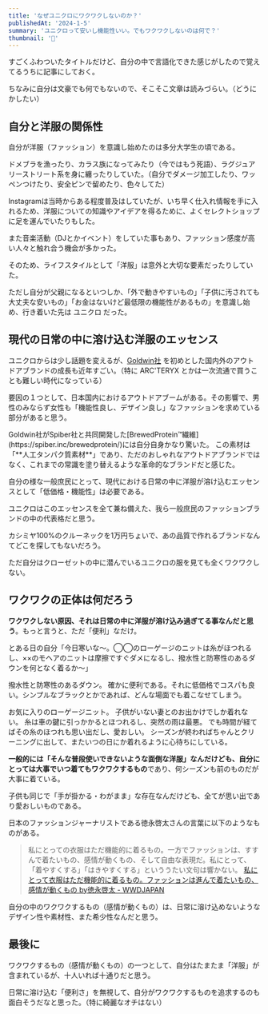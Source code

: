 ```yaml
---
title: 'なぜユニクロにワクワクしないのか？'
publishedAt: '2024-1-5'
summary: 'ユニクロって安いし機能性いい。でもワクワクしないのは何で？'
thumbnail: '💬'
---
```


すごくふわついたタイトルだけど、自分の中で言語化できた感じがしたので覚えてるうちに記事にしておく。

ちなみに自分は文豪でも何でもないので、そこそこ文章は読みづらい。（どうにかしたい）

## 自分と洋服の関係性

自分が洋服（ファッション）を意識し始めたのは多分大学生の頃である。

ドメブラを漁ったり、カラス族になってみたり（今ではもう死語）、ラグジュアリーストリート系を身に纏ったりしていた。（自分でダメージ加工したり、ワッペンつけたり、安全ピンで留めたり、色々してた）

Instagramは当時からある程度普及はしていたが、いち早く仕入れ情報を手に入れるため、洋服についての知識やアイデアを得るために、よくセレクトショップに足を運んでいたりもした。

また音楽活動（DJとかイベント）をしていた事もあり、ファッション感度が高い人々と触れ合う機会が多かった。

そのため、ライフスタイルとして「洋服」は意外と大切な要素だったりしていた。

ただし自分が父親になるといつしか、「外で動きやすいもの」「子供に汚されても大丈夫な安いもの」「お金はないけど最低限の機能性があるもの」を意識し始め、行き着いた先は ユニクロ だった。

## 現代の日常の中に溶け込む洋服のエッセンス

ユニクロからは少し話題を変えるが、[Goldwin社](https://www.goldwin.co.jp/) を初めとした国内外のアウトドアブランドの成長も近年すごい。（特に ARC'TERYX とかは一次流通で買うことも難しい時代になっている）

要因の１つとして、日本国内におけるアウトドアブームがある。その影響で、男性のみならず女性も「機能性良し、デザイン良し」なファッションを求めている部分があると思う。

<NoteCard>
  Goldwin社がSpiber社と共同開発した[BrewedProtein™繊維](https://spiber.inc/brewedprotein/)には自分自身かなり驚いた。
  この素材は「**人工タンパク質素材**」であり、ただのおしゃれなアウトドアブランドではなく、これまでの常識を塗り替えるような革命的なブランドだと感じた。
</NoteCard>

自分の様な一般庶民にとって、現代における日常の中に洋服が溶け込むエッセンスとして「低価格・機能性」は必要である。

ユニクロはこのエッセンスを全て兼ね備えた、我ら一般庶民のファッションブランドの中の代表格だと思う。

カシミヤ100%のクルーネックを1万円ちょいで、あの品質で作れるブランドなんてどこを探してもないだろう。

ただ自分はクローゼットの中に潜んでいるユニクロの服を見ても全くワクワクしない。

## ワクワクの正体は何だろう

**ワクワクしない原因、それは日常の中に洋服が溶け込み過ぎてる事なんだと思う**。もっと言うと、ただ「便利」なだけ。

とある日の自分「今日寒いな〜。◯◯のローゲージのニットは糸がほつれるし、××のモヘアのニットは摩擦ですぐダメになるし、撥水性と防寒性のあるダウンを何となく着るか〜」

撥水性と防寒性のあるダウン。
確かに便利である。それに低価格でコスパも良い。シンプルなブラックとかであれば、どんな場面でも着こなせてしまう。

お気に入りのローゲージニット。
子供がいない妻とのお出かけでしか着れない。
糸は車の鍵に引っかかるとほつれるし、突然の雨は最悪。
でも時間が経てばその糸のほつれも思い出だし、愛おしい。
シーズンが終わればちゃんとクリーニングに出して、またいつの日にか着れるように心待ちにしている。

**一般的には「そんな普段使いできないような面倒な洋服」なんだけども、自分にとっては大事でいつ着てもワクワクするもの**であり、何シーズンも前のものだが大事に着ている。

子供も同じで「手が掛かる・わがまま」な存在なんだけども、全てが思い出であり愛おしいものである。

日本のファッションジャーナリストである徳永啓太さんの言葉に以下のようなものがある。

> 私にとっての衣服はただ機能的に着るもの。一方でファッションは、すすんで着たいもの、感情が動くもの、そして自由な表現だ。私にとって、「着やすくする」「はきやすくする」といううたい文句は響かない。
> [私にとって衣服はただ機能的に着るもの。ファッションは進んで着たいもの、感情が動くもの by徳永啓太 - WWDJAPAN](https://www.wwdjapan.com/articles/1282859)

自分の中のワクワクするもの（感情が動くもの）は、日常に溶け込めないようなデザイン性や素材性、また希少性なんだと思う。

## 最後に

ワクワクするもの（感情が動くもの）の一つとして、自分はたまたま「洋服」が含まれているが、十人いれば十通りだと思う。

日常に溶け込む「便利さ」を無視して、自分がワクワクするものを追求するのも面白そうだなと思った。（特に綺麗なオチはない）
